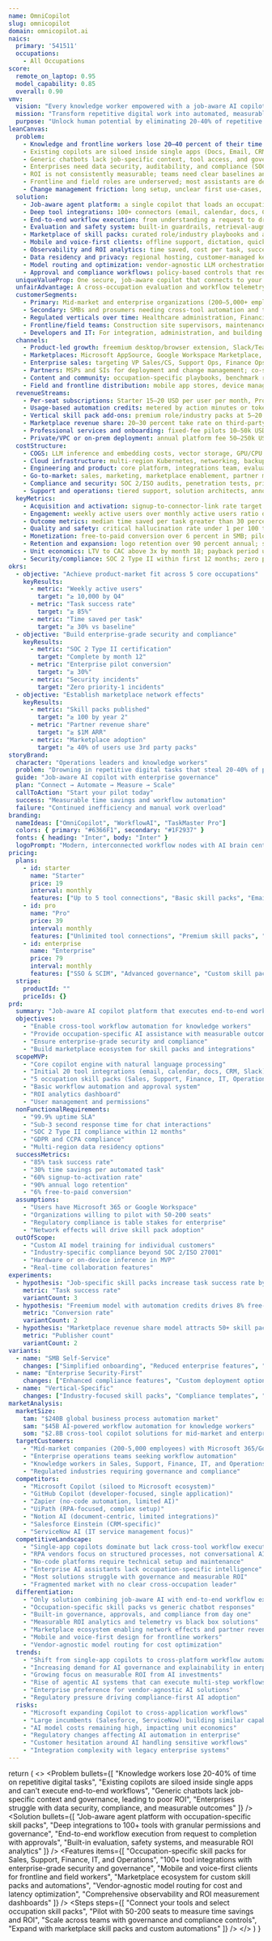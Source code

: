```yaml
---
name: OmniCopilot
slug: omnicopilot
domain: omnicopilot.ai
naics:
  primary: '541511'
  occupations:
    - All Occupations
score:
  remote_on_laptop: 0.95
  model_capability: 0.85
  overall: 0.90
vmv:
  vision: "Every knowledge worker empowered with a job-aware AI copilot that executes end-to-end workflows across all their tools."
  mission: "Transform repetitive digital work into automated, measurable workflows with occupation-specific intelligence and enterprise-grade governance."
  purpose: "Unlock human potential by eliminating 20-40% of repetitive digital tasks across all occupations."
leanCanvas:
  problem:
    - Knowledge and frontline workers lose 20–40 percent of their time on repetitive digital work: searching, summarizing, documenting, scheduling, data entry, follow-ups, and status reporting.
    - Existing copilots are siloed inside single apps (Docs, Email, CRM) and cannot execute end-to-end workflows across tools with permissions, scheduling, and approvals.
    - Generic chatbots lack job-specific context, tool access, and governance, leading to low accuracy, hallucinations, and poor ROI.
    - Enterprises need data security, auditability, and compliance (SOC 2, ISO 27001, HIPAA where needed) and struggle to adopt bring-your-own-bot solutions safely.
    - ROI is not consistently measurable; teams need clear baselines and ongoing telemetry (time saved, success rate, error rate, cost per task).
    - Frontline and field roles are underserved; most assistants are desktop-first and not optimized for voice, offline, and mobile workflows.
    - Change management friction: long setup, unclear first use-cases, and no path from chat to automation reduce activation and retention.
  solution:
    - Job-aware agent platform: a single copilot that loads an occupation-specific skill pack (e.g., Sales, Support, AP/AR, IT help desk) and adapts to org policies and data.
    - Deep tool integrations: 100+ connectors (email, calendar, docs, CRM, ERP, ticketing, HRIS, messaging, RPA) with granular permissions and admin governance.
    - End-to-end workflow execution: from understanding a request to drafting, enriching with data, executing tasks in connected apps, and collecting approvals when required.
    - Evaluation and safety system: built-in guardrails, retrieval-augmented generation, human-in-the-loop review, red team prompts, and measurable accuracy scoring by task type.
    - Marketplace of skill packs: curated role/industry playbooks and automations with revenue share for partners and internal COE teams.
    - Mobile and voice-first clients: offline support, dictation, quick actions, and on-device inference options for low-latency tasks.
    - Observability and ROI analytics: time saved, cost per task, success/error rates, and latency dashboards for admins and team leads.
    - Data residency and privacy: regional hosting, customer-managed keys, on-prem and VPC deployment options for regulated customers.
    - Model routing and optimization: vendor-agnostic LLM orchestration to minimize cost/latency while maintaining accuracy and compliance.
    - Approval and compliance workflows: policy-based controls that require human sign-off for sensitive actions (e.g., payments, privilege escalations).
  uniqueValueProp: One secure, job-aware copilot that connects to your tools, understands your role, and executes end-to-end workflows with approvals—delivering measurable time saved and accuracy across occupations, not just inside one app.
  unfairAdvantage: A cross-occupation evaluation and workflow telemetry dataset that improves accuracy and ROI over time, combined with a marketplace of role-specific skill packs and deep integrations. Vendor-agnostic model routing and strong governance enable adoption in regulated environments. Network effects arise as organizations and partners publish and refine playbooks that others adopt and rate, compounding quality and stickiness.
  customerSegments:
    - Primary: Mid-market and enterprise organizations (200–5,000+ employees) using Microsoft 365 or Google Workspace, initially in Sales, Customer Support, Finance/Accounting, IT Service Desk, and Operations.
    - Secondary: SMBs and prosumers needing cross-tool automation and task execution with strong privacy controls.
    - Regulated verticals over time: Healthcare administration, Financial services back office, Legal operations (with strict governance).
    - Frontline/field teams: Construction site supervisors, maintenance technicians, retail ops leaders, logistics coordinators (mobile- and voice-first).
    - Developers and IT: For integration, administration, and building occupation-specific skill packs via the marketplace.
  channels:
    - Product-led growth: freemium desktop/browser extension, Slack/Teams app with 14–30 day trials and in-product upsell.
    - Marketplaces: Microsoft AppSource, Google Workspace Marketplace, Slack App Directory, Salesforce AppExchange, ServiceNow Store, Atlassian Marketplace.
    - Enterprise sales: targeting VP Sales/CS, Support Ops, Finance Ops, and CIO for security buy-in; land with 50–200 seat pilots.
    - Partners: MSPs and SIs for deployment and change management; co-sell with cloud providers and RPA vendors.
    - Content and community: occupation-specific playbooks, benchmark reports, webinars, and certification programs for admins and builders.
    - Field and frontline distribution: mobile app stores, device management partners, and industry associations (construction, retail, logistics).
  revenueStreams:
    - Per-seat subscriptions: Starter 15–20 USD per user per month, Pro 35–45 USD per user per month, Enterprise 60–90 USD per user per month with SSO, SCIM, DLP, and advanced governance.
    - Usage-based automation credits: metered by action minutes or tokens for high-volume workflows; volume discounts for enterprise.
    - Vertical skill pack add-ons: premium role/industry packs at 5–20 USD per user per month.
    - Marketplace revenue share: 20–30 percent take rate on third-party skill packs and connectors.
    - Professional services and onboarding: fixed-fee pilots 10–50k USD; integrations and custom playbooks.
    - Private/VPC or on-prem deployment: annual platform fee 50–250k USD plus seats; data residency add-ons.
  costStructure:
    - COGS: LLM inference and embedding costs, vector storage, GPU/CPU compute, observability, and RPA workload runners.
    - Cloud infrastructure: multi-region Kubernetes, networking, backups, key management, and data residency zones.
    - Engineering and product: core platform, integrations team, evaluation/safety team, and mobile/desktop clients.
    - Go-to-market: sales, marketing, marketplace enablement, partner management, and customer success.
    - Compliance and security: SOC 2/ISO audits, penetration tests, privacy counsel, and bug bounty.
    - Support and operations: tiered support, solution architects, annotation/human-in-the-loop reviewers for quality assurance.
  keyMetrics:
    - Acquisition and activation: signup-to-connector-link rate target 60 percent; time-to-first-automation under 10 minutes P50; Week 1 activation over 40 percent.
    - Engagement: weekly active users over monthly active users ratio over 55 percent for paid teams; median weekly tasks per user greater than 8 by Day 30.
    - Outcome metrics: median time saved per task greater than 30 percent vs baseline; task success rate over 85 percent; human override rate under 15 percent by Day 60.
    - Quality and safety: critical hallucination rate under 1 per 100 tasks; P95 chat latency under 3 seconds; P95 automation completion under 60 seconds; rollback incidents under 0.5 percent.
    - Monetization: free-to-paid conversion over 6 percent in SMB; pilot-to-enterprise conversion over 30 percent; blended ARPU 28–45 USD per user per month; gross margin greater than 70 percent by month 12.
    - Retention and expansion: logo retention over 90 percent annual; seat expansion NRR 120–140 percent; cohort Day-90 retention over 35 percent.
    - Unit economics: LTV to CAC above 3x by month 18; payback period under 12 months; cost per successful task under 0.04 USD at scale for common workflows.
    - Security/compliance: SOC 2 Type II within first 12 months; zero priority-1 security incidents per quarter; DLP policy coverage over 95 percent of sensitive fields.
okrs:
  - objective: "Achieve product-market fit across 5 core occupations"
    keyResults:
      - metric: "Weekly active users"
        target: "≥ 10,000 by Q4"
      - metric: "Task success rate"
        target: "≥ 85%"
      - metric: "Time saved per task"
        target: "≥ 30% vs baseline"
  - objective: "Build enterprise-grade security and compliance"
    keyResults:
      - metric: "SOC 2 Type II certification"
        target: "Complete by month 12"
      - metric: "Enterprise pilot conversion"
        target: "≥ 30%"
      - metric: "Security incidents"
        target: "Zero priority-1 incidents"
  - objective: "Establish marketplace network effects"
    keyResults:
      - metric: "Skill packs published"
        target: "≥ 100 by year 2"
      - metric: "Partner revenue share"
        target: "≥ $1M ARR"
      - metric: "Marketplace adoption"
        target: "≥ 40% of users use 3rd party packs"
storyBrand:
  character: "Operations leaders and knowledge workers"
  problem: "Drowning in repetitive digital tasks that steal 20-40% of productive time"
  guide: "Job-aware AI copilot with enterprise governance"
  plan: "Connect → Automate → Measure → Scale"
  callToAction: "Start your pilot today"
  success: "Measurable time savings and workflow automation"
  failure: "Continued inefficiency and manual work overload"
branding:
  nameIdeas: ["OmniCopilot", "WorkflowAI", "TaskMaster Pro"]
  colors: { primary: "#6366F1", secondary: "#1F2937" }
  fonts: { heading: "Inter", body: "Inter" }
  logoPrompt: "Modern, interconnected workflow nodes with AI brain center"
pricing:
  plans:
    - id: starter
      name: "Starter"
      price: 19
      interval: monthly
      features: ["Up to 5 tool connections", "Basic skill packs", "Email support", "100 automation credits/month"]
    - id: pro
      name: "Pro"
      price: 39
      interval: monthly
      features: ["Unlimited tool connections", "Premium skill packs", "Priority support", "1000 automation credits/month", "Advanced analytics"]
    - id: enterprise
      name: "Enterprise"
      price: 79
      interval: monthly
      features: ["SSO & SCIM", "Advanced governance", "Custom skill packs", "Dedicated support", "Unlimited automation credits", "On-premise deployment"]
  stripe:
    productId: ""
    priceIds: {}
prd:
  summary: "Job-aware AI copilot platform that executes end-to-end workflows across 100+ tools with occupation-specific skill packs, enterprise governance, and measurable ROI analytics."
  objectives:
    - "Enable cross-tool workflow automation for knowledge workers"
    - "Provide occupation-specific AI assistance with measurable outcomes"
    - "Ensure enterprise-grade security and compliance"
    - "Build marketplace ecosystem for skill packs and integrations"
  scopeMVP:
    - "Core copilot engine with natural language processing"
    - "Initial 20 tool integrations (email, calendar, docs, CRM, Slack)"
    - "5 occupation skill packs (Sales, Support, Finance, IT, Operations)"
    - "Basic workflow automation and approval system"
    - "ROI analytics dashboard"
    - "User management and permissions"
  nonFunctionalRequirements:
    - "99.9% uptime SLA"
    - "Sub-3 second response time for chat interactions"
    - "SOC 2 Type II compliance within 12 months"
    - "GDPR and CCPA compliance"
    - "Multi-region data residency options"
  successMetrics:
    - "85% task success rate"
    - "30% time savings per automated task"
    - "60% signup-to-activation rate"
    - "90% annual logo retention"
    - "6% free-to-paid conversion"
  assumptions:
    - "Users have Microsoft 365 or Google Workspace"
    - "Organizations willing to pilot with 50-200 seats"
    - "Regulatory compliance is table stakes for enterprise"
    - "Network effects will drive skill pack adoption"
  outOfScope:
    - "Custom AI model training for individual customers"
    - "Industry-specific compliance beyond SOC 2/ISO 27001"
    - "Hardware or on-device inference in MVP"
    - "Real-time collaboration features"
experiments:
  - hypothesis: "Job-specific skill packs increase task success rate by 25% vs generic copilot"
    metric: "Task success rate"
    variantCount: 3
  - hypothesis: "Freemium model with automation credits drives 8% free-to-paid conversion"
    metric: "Conversion rate"
    variantCount: 2
  - hypothesis: "Marketplace revenue share model attracts 50+ skill pack publishers in year 1"
    metric: "Publisher count"
    variantCount: 2
variants:
  - name: "SMB Self-Service"
    changes: ["Simplified onboarding", "Reduced enterprise features", "Lower price point"]
  - name: "Enterprise Security-First"
    changes: ["Enhanced compliance features", "Custom deployment options", "Dedicated support"]
  - name: "Vertical-Specific"
    changes: ["Industry-focused skill packs", "Compliance templates", "Specialized integrations"]
marketAnalysis:
  marketSize:
    tam: "$240B global business process automation market"
    sam: "$45B AI-powered workflow automation for knowledge workers"
    som: "$2.8B cross-tool copilot solutions for mid-market and enterprise"
  targetCustomers:
    - "Mid-market companies (200-5,000 employees) with Microsoft 365/Google Workspace"
    - "Enterprise operations teams seeking workflow automation"
    - "Knowledge workers in Sales, Support, Finance, IT, and Operations roles"
    - "Regulated industries requiring governance and compliance"
  competitors:
    - "Microsoft Copilot (siloed to Microsoft ecosystem)"
    - "GitHub Copilot (developer-focused, single application)"
    - "Zapier (no-code automation, limited AI)"
    - "UiPath (RPA-focused, complex setup)"
    - "Notion AI (document-centric, limited integrations)"
    - "Salesforce Einstein (CRM-specific)"
    - "ServiceNow AI (IT service management focus)"
  competitiveLandscape:
    - "Single-app copilots dominate but lack cross-tool workflow execution"
    - "RPA vendors focus on structured processes, not conversational AI"
    - "No-code platforms require technical setup and maintenance"
    - "Enterprise AI assistants lack occupation-specific intelligence"
    - "Most solutions struggle with governance and measurable ROI"
    - "Fragmented market with no clear cross-occupation leader"
  differentiation:
    - "Only solution combining job-aware AI with end-to-end workflow execution across 100+ tools"
    - "Occupation-specific skill packs vs generic chatbot responses"
    - "Built-in governance, approvals, and compliance from day one"
    - "Measurable ROI analytics and telemetry vs black box solutions"
    - "Marketplace ecosystem enabling network effects and partner revenue"
    - "Mobile and voice-first design for frontline workers"
    - "Vendor-agnostic model routing for cost optimization"
  trends:
    - "Shift from single-app copilots to cross-platform workflow automation"
    - "Increasing demand for AI governance and explainability in enterprise"
    - "Growing focus on measurable ROI from AI investments"
    - "Rise of agentic AI systems that can execute multi-step workflows"
    - "Enterprise preference for vendor-agnostic AI solutions"
    - "Regulatory pressure driving compliance-first AI adoption"
  risks:
    - "Microsoft expanding Copilot to cross-application workflows"
    - "Large incumbents (Salesforce, ServiceNow) building similar capabilities"
    - "AI model costs remaining high, impacting unit economics"
    - "Regulatory changes affecting AI automation in enterprise"
    - "Customer hesitation around AI handling sensitive workflows"
    - "Integration complexity with legacy enterprise systems"
---
```


  return (
    <>
      <Hero
        title="One AI Copilot for Every Job, Every Tool"
        subtitle="Transform repetitive digital work into automated workflows with job-aware AI that connects to 100+ tools and delivers measurable time savings across all occupations."
        ctaText="Start Your Pilot"
        ctaHref="/contact"
      />
      <Problem bullets={[
        "Knowledge workers lose 20-40% of time on repetitive digital tasks",
        "Existing copilots are siloed inside single apps and can't execute end-to-end workflows",
        "Generic chatbots lack job-specific context and governance, leading to poor ROI",
        "Enterprises struggle with data security, compliance, and measurable outcomes"
      ]} />
      <Solution bullets={[
        "Job-aware agent platform with occupation-specific skill packs",
        "Deep integrations to 100+ tools with granular permissions and governance",
        "End-to-end workflow execution from request to completion with approvals",
        "Built-in evaluation, safety systems, and measurable ROI analytics"
      ]} />
      <Features items={[
        "Occupation-specific skill packs for Sales, Support, Finance, IT, and Operations",
        "100+ tool integrations with enterprise-grade security and governance",
        "Mobile and voice-first clients for frontline and field workers",
        "Marketplace ecosystem for custom skill packs and automations",
        "Vendor-agnostic model routing for cost and latency optimization",
        "Comprehensive observability and ROI measurement dashboards"
      ]} />
      <Steps steps={[
        "Connect your tools and select occupation skill packs",
        "Pilot with 50-200 seats to measure time savings and ROI",
        "Scale across teams with governance and compliance controls",
        "Expand with marketplace skill packs and custom automations"
      ]} />
    </>
  )
}
